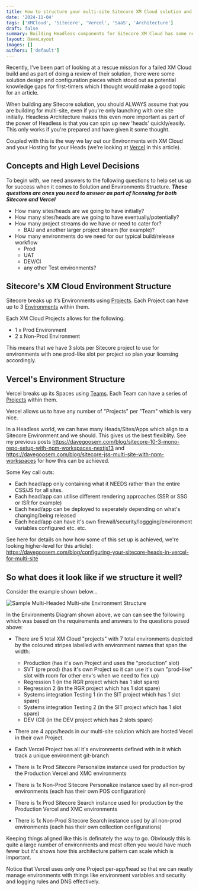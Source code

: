```yaml
---
title: How to structure your multi-site Sitecore XM Cloud solution and deploy it to Vercel
date: '2024-11-04'
tags: ['XMCloud', 'Sitecore', 'Vercel', 'SaaS', 'Architecture']
draft: false
summary: Building Headless components for Sitecore XM Cloud has some notable differences in the way you construct your end-to-end component to ensure it supports Pages. This article is an end-to-end walkthrough for a simple CTA Button Component.
layout: DaveLayout
images: []
authors: ['default']
---
```


Recently, I've been part of looking at a rescue mission for a failed XM Cloud build and as part of doing a review of their solution, there were some solution design and configuration pieces which stood out as potential knowledge gaps for first-timers which I thought would make a good topic for an article.

When building any Sitecore solution, you should ALWAYS assume that you are building for multi-site, even if you're only launching with one site initially. Headless Architecture makes this even more important as part of the power of Headless is that you can spin up new 'heads' quickly/easily. This only works if you're prepared and have given it some thought.

Coupled with this is the way we lay out our Environments with XM Cloud and your Hosting for your Heads (we're looking at [Vercel](https://vercel.com/) in this article).

## Concepts and High Level Decisions

To begin with, we need answers to the following questions to help set us up for success when it comes to Solution and Environments Structure. ***These questions are ones you need to answer as part of licensing for both Sitecore and Vercel***
- How many sites/heads are we going to have initially?
- How many sites/heads are we going to have eventually/potentially?
- How many project streams do we have or need to cater for?
    - BAU and another larger project stream (for example)?
- How many environments do we need for our typical build/release workflow
    - Prod
    - UAT
    - DEV/CI
    - any other Test environments?


## Sitecore's XM Cloud Environment Structure

Sitecore breaks up it’s Environments using [Projects](https://doc.sitecore.com/xmc/en/developers/xm-cloud/create-a-project-in-the-deploy-app.html). Each Project can have up to 3 [Environments](https://doc.sitecore.com/xmc/en/developers/xm-cloud/manage-an-environment.html) within them.

Each XM Cloud Projects allows for the following:
- 1 x Prod Environment
- 2 x Non-Prod Environment

This means that we have 3 slots per Sitecore project to use for environments with one prod-like slot per project so plan your licensing accordingly.

## Vercel's Environment Structure

Vercel breaks up its Spaces using [Teams](https://vercel.com/docs/accounts/create-a-team). Each Team can have a series of [Projects](https://vercel.com/docs/projects/overview) within them.

Vercel allows us to have any number of "Projects" per "Team" which is very nice.

In a Headless world, we can have many Heads/Sites/Apps which align to a Sitecore Environment and we should. This gives us the best flexiblity. See my previous posts https://davegoosem.com/blog/sitecore-10-3-mono-repo-setup-with-npm-workspaces-nextjs13 and https://davegoosem.com/blog/sitecore-jss-multi-site-with-npm-workspaces for how this can be achieved.

Some Key call outs:
- Each head/app only containing what it NEEDS rather than the entire CSS/JS for all sites.
- Each head/app can utilise different rendering approaches (SSR or SSG or ISR for example)
- Each head/app can be deployed to seperately depending on what's changing/being released
- Each head/app can have it's own firewall/security/loggging/environment variables configured etc. etc.

See here for details on how how some of this set up is achieved, we're looking higher-level for this article): https://davegoosem.com/blog/configuring-your-sitecore-heads-in-vercel-for-multi-site


## So what does it look like if we structure it well?

Consider the example shown below...

![Sample Multi-Headed Multi-site Environment Structure](/static/images/posts/2024/how-to-structure-your-multi-site-xmcloud-solution-and-deploy-it-to-vercel/Image1.png "Sample Multi-Headed Multi-site Environment Structure")

In the Environments Diagram shown above, we can can see the following which was based on the requirements and answers to the questions posed above:
- There are 5 total XM Cloud "projects" with 7 total environments depicted by the coloured stripes labelled with environment names that span the width:
    - Production (has it's own Project and uses the "production" slot)
    - SVT (pre prod) (has it's own Project so it can use it's own "prod-like" slot with room for other env's when we need to flex up)
    - Regression 1 (in the RGR project which has 1 slot spare)
    - Regression 2 (in the RGR project which has 1 slot spare)
    - Systems integration Testing 1 (in the SIT project which has 1 slot spare)
    - Systems integration Testing 2 (in the SIT project which has 1 slot spare)
    - DEV (CI) (in the DEV project which has 2 slots spare)

- There are 4 apps/heads in our multi-site solution which are hosted Vecel in their own Project.
- Each Vercel Project has all it's environments defined with in it which track a unique environment git-branch

- There is 1x Prod Sitecore Personalize instance used for production by the Production Vercel and XMC environments
- There is 1x Non-Prod Sitecore Personalize instance used by all non-prod environments (each has their own POS configuration)

- There is 1x Prod Sitecore Search instance used for production by the Production Vercel and XMC environments
- There is 1x Non-Prod Sitecore Search instance used by all non-prod environments (each has their own collection configurations)


Keeping things aligned like this is definately the way to go. Obviously this is quite a large number of environments and most often you would have much fewer but it's shows how this architecture pattern can scale which is important.


Notice that Vercel uses only one Project per-app/head so that we can neatly manage environments with things like environment variables and security and logging rules and DNS effectively.

